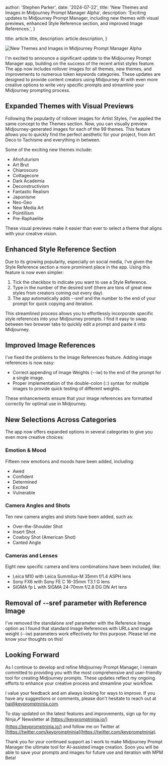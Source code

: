
  author: 'Stephen Parker',
  date: '2024-07-22',
  title: 'New Themes and Images in Midjourney Prompt Manager Alpha',
  description:
    'Exciting updates to Midjourney Prompt Manager, including new themes with visual previews, enhanced Style Reference section, and improved Image References.',
}

  title: article.title,
  description: article.description,
}


<Image
  src={storyBanner}
  alt="New Themes and Images in Midjourney Prompt Manager Alpha"
  unoptimized
/>

I'm excited to announce a significant update to the Midjourney Prompt Manager app, building on the success of the recent artist styles feature. The app now includes rollover images for all themes, new themes, and improvements to numerous token keywords categories. These updates are designed to provide content creators using Midjourney AI with even more creative options to write very specific prompts and streamline your Midjourney prompting process.

## Expanded Themes with Visual Previews

Following the popularity of rollover images for Artist Styles, I've applied the same concept to the Themes section. Now, you can visually preview Midjourney-generated images for each of the 99 themes. This feature allows you to quickly find the perfect aesthetic for your project, from Art Deco to Tachisme and everything in between.

Some of the exciting new themes include:

- Afrofuturism
- Art Brut
- Chiaroscuro
- Cottagecore
- Dark Academia
- Deconstructivism
- Fantastic Realism
- Japonisme
- Neo-Geo
- New Media Art
- Pointillism
- Pre-Raphaelite

These visual previews make it easier than ever to select a theme that aligns with your creative vision.

## Enhanced Style Reference Section

Due to its growing popularity, especially on social media, I've given the Style Reference section a more prominent place in the app. Using this feature is now even simpler:

1. Tick the checkbox to indicate you want to use a Style Reference.
2. Type in the number of the desired sref (there are tons of great new styles from creators coming out every day).
3. The app automatically adds --sref and the number to the end of your prompt for quick copying and iteration.

This streamlined process allows you to effortlessly incorporate specific style references into your Midjourney prompts. I find it easy to swap between two browser tabs to quickly edit a prompt and paste it into Midjourney.

## Improved Image References

I've fixed the problems to the Image References feature. Adding image references is now easy:

- Correct appending of Image Weights (--iw) to the end of the prompt for a single image.
- Proper implementation of the double-colon (::) syntax for multiple images to provide quick testing of different weights.

These enhancements ensure that your image references are formatted correctly for optimal use in Midjourney.

## New Selections Across Categories

The app now offers expanded options in several categories to give you even more creative choices:

### Emotion & Mood

Fifteen new emotions and moods have been added, including:

- Awed
- Confident
- Determined
- Excited
- Vulnerable

### Camera Angles and Shots

Ten new camera angles and shots have been added, such as:

- Over-the-Shoulder Shot
- Insert Shot
- Cowboy Shot (American Shot)
- Canted Angle

### Cameras and Lenses

Eight new specific camera and lens combinations have been included, like:

- Leica M10 with Leica Summilux-M 35mm f/1.4 ASPH lens
- Sony FX6 with Sony FE C 16-35mm T3.1 G lens
- SIGMA fp L with SIGMA 24-70mm f/2.8 DG DN Art lens

## Removal of --sref parameter with Reference Image

I've removed the standalone sref parameter with the Reference Image option as I found that standard Image References with URLs and image weight (--iw) parameters work effectively for this purpose. Please let me know your thoughts on this!

## Looking Forward

As I continue to develop and refine Midjourney Prompt Manager, I remain committed to providing you with the most comprehensive and user-friendly tool for creating Midjourney prompts. These updates reflect my ongoing efforts to enhance your creative process and streamline your workflow.

I value your feedback and am always looking for ways to improve. If you have any suggestions or comments, please don't hesitate to reach out at hai@keypromptninja.com.

To stay updated on the latest features and improvements, sign up for my Ninja🗡️ Newsletter at [https://keypromptninja.io/](https://keypromptninja.io/) and follow me on Twitter at [https://twitter.com/keypromptninja](https://twitter.com/keypromptninja).

Thank you for your continued support as I work to make Midjourney Prompt Manager the ultimate tool for AI-assisted image creation. Soon you will be able to save your prompts and images for future use and iteration with MPM Beta!
